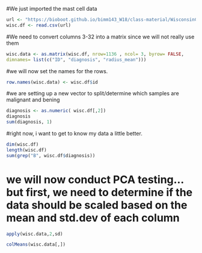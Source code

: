 #We just imported the mast cell data
```r
url <- "https://bioboot.github.io/bimm143_W18/class-material/WisconsinCancer.csv"
wisc.df <- read.csv(url)
```
#We need to convert columns 3-32 into a matrix since we will not really use them 
```r
wisc.data <- as.matrix(wisc.df, nrow=1136 , ncol= 3, byrow= FALSE,
dimnames= list(c("ID", "diagnosis", "radius_mean")))

```
#we will now set the names for the rows.
```r
row.names(wisc.data) <- wisc.df$id
```
#we are setting up a new vector to split/determine which samples are malignant and bening
```r
diagnosis <- as.numeric( wisc.df[,2])
diagnosis
sum(diagnosis, 1)
```
#right now, i want to get to know my data a little better. 
```r
dim(wisc.df)
length(wisc.df)
sum(grep("B", wisc.df$diagnosis))
```
# we will now conduct PCA testing... but first, we need to determine if the data should be scaled based on the mean and std.dev of each column
```r
apply(wisc.data,2,sd)
```
```r
colMeans(wisc.data[,])

```

